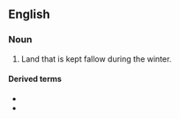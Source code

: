 ==English==

===Noun===
{{en-noun|-}}

# Land that is kept fallow during the winter.

====Derived terms====
* {{l|en|winter-fallow}}<!--verb-->
* {{l|en|winter-fallowing}}<!--noun-->